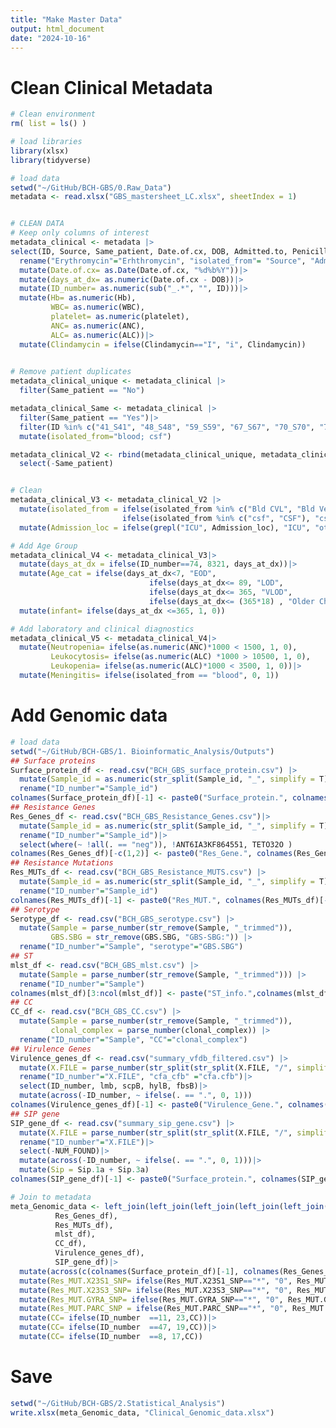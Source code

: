 ```yaml
---
title: "Make Master Data"
output: html_document
date: "2024-10-16"
---
```


# Clean Clinical Metadata
```r
# Clean environment
rm( list = ls() )

# load libraries
library(xlsx)
library(tidyverse)

# load data
setwd("~/GitHub/BCH-GBS/0.Raw_Data")
metadata <- read.xlsx("GBS_mastersheet_LC.xlsx", sheetIndex = 1)


# CLEAN DATA
# Keep only columns of interest
metadata_clinical <- metadata |> 
select(ID, Source, Same_patient, Date.of.cx, DOB, Admitted.to, Penicillin, Vancomycin, Erhthromycin, Clindamycin, WBC, Hb, platelet, ANC, ALC)|> 
  rename("Erythromycin"="Erhthromycin", "isolated_from"= "Source", "Admission_loc"="Admitted.to")|>
  mutate(Date.of.cx= as.Date(Date.of.cx, "%d%b%Y"))|>
  mutate(days_at_dx= as.numeric(Date.of.cx - DOB))|>
  mutate(ID_number= as.numeric(sub("_.*", "", ID)))|>
  mutate(Hb= as.numeric(Hb), 
         WBC= as.numeric(WBC), 
         platelet= as.numeric(platelet), 
         ANC= as.numeric(ANC), 
         ALC= as.numeric(ALC))|>
  mutate(Clindamycin = ifelse(Clindamycin=="I", "i", Clindamycin))
  

# Remove patient duplicates
metadata_clinical_unique <- metadata_clinical |> 
  filter(Same_patient == "No")

metadata_clinical_Same <- metadata_clinical |> 
  filter(Same_patient == "Yes")|> 
  filter(ID %in% c("41_S41", "48_S48", "59_S59", "67_S67", "70_S70", "73_S73", "77_S77", "92_S92", "95_S95"))|>
  mutate(isolated_from="blood; csf")

metadata_clinical_V2 <- rbind(metadata_clinical_unique, metadata_clinical_Same)|>
  select(-Same_patient)


# Clean 
metadata_clinical_V3 <- metadata_clinical_V2 |> 
  mutate(isolated_from = ifelse(isolated_from %in% c("Bld CVL", "Bld Ven", "blood", "Blood"), "blood", 
                         ifelse(isolated_from %in% c("csf", "CSF"), "csf", isolated_from)))|> 
  mutate(Admission_loc = ifelse(grepl("ICU", Admission_loc), "ICU", "other"))

# Add Age Group
metadata_clinical_V4 <- metadata_clinical_V3|>
  mutate(days_at_dx = ifelse(ID_number==74, 8321, days_at_dx))|>
  mutate(Age_cat = ifelse(days_at_dx<7, "EOD", 
                               ifelse(days_at_dx<= 89, "LOD", 
                               ifelse(days_at_dx<= 365, "VLOD", 
                               ifelse(days_at_dx<= (365*18) , "Older Children (1-18 years)", "Adults")))))|>
  mutate(infant= ifelse(days_at_dx <=365, 1, 0))

# Add laboratory and clinical diagnostics
metadata_clinical_V5 <- metadata_clinical_V4|>  
  mutate(Neutropenia= ifelse(as.numeric(ANC)*1000 < 1500, 1, 0), 
         Leukocytosis= ifelse(as.numeric(ALC) *1000 > 10500, 1, 0), 
         Leukopenia= ifelse(as.numeric(ALC)*1000 < 3500, 1, 0))|>
  mutate(Meningitis= ifelse(isolated_from == "blood", 0, 1))
```
# Add Genomic data 
```r
# load data
setwd("~/GitHub/BCH-GBS/1. Bioinformatic_Analysis/Outputs")
## Surface proteins
Surface_protein_df <- read.csv("BCH_GBS_surface_protein.csv") |> 
  mutate(Sample_id = as.numeric(str_split(Sample_id, "_", simplify = T)[,1])) |> 
  rename("ID_number"="Sample_id")
colnames(Surface_protein_df)[-1] <- paste0("Surface_protein.", colnames(Surface_protein_df)[-1])
## Resistance Genes
Res_Genes_df <- read.csv("BCH_GBS_Resistance_Genes.csv")|> 
  mutate(Sample_id = as.numeric(str_split(Sample_id, "_", simplify = T)[,1])) |> 
  rename("ID_number"="Sample_id")|> 
  select(where(~ !all(. == "neg")), !ANT6IA3KF864551, TETO32O )
colnames(Res_Genes_df)[-c(1,2)] <- paste0("Res_Gene.", colnames(Res_Genes_df)[-c(1,2)])
## Resistance Mutations
Res_MUTs_df <- read.csv("BCH_GBS_Resistance_MUTS.csv") |> 
  mutate(Sample_id = as.numeric(str_split(Sample_id, "_", simplify = T)[,1])) |> 
  rename("ID_number"="Sample_id")
colnames(Res_MUTs_df)[-1] <- paste0("Res_MUT.", colnames(Res_MUTs_df)[-1])
## Serotype
Serotype_df <- read.csv("BCH_GBS_serotype.csv") |> 
  mutate(Sample = parse_number(str_remove(Sample, "_trimmed")), 
         GBS.SBG = str_remove(GBS.SBG, "GBS-SBG:")) |> 
  rename("ID_number"="Sample", "serotype"="GBS.SBG")  
## ST
mlst_df <- read.csv("BCH_GBS_mlst.csv") |> 
  mutate(Sample = parse_number(str_remove(Sample, "_trimmed"))) |> 
  rename("ID_number"="Sample")
colnames(mlst_df)[3:ncol(mlst_df)] <- paste("ST_info.",colnames(mlst_df)[3:ncol(mlst_df)], sep="")
## CC
CC_df <- read.csv("BCH_GBS_CC.csv") |> 
  mutate(Sample = parse_number(str_remove(Sample, "_trimmed")), 
         clonal_complex = parse_number(clonal_complex)) |> 
  rename("ID_number"="Sample", "CC"="clonal_complex")
## Virulence Genes
Virulence_genes_df <- read.csv("summary_vfdb_filtered.csv") |> 
  mutate(X.FILE = parse_number(str_split(str_split(X.FILE, "/", simplify = T)[,9], "_", simplify = T)[,1]))|> 
  rename("ID_number"="X.FILE", "cfa_cfb" ="cfa.cfb")|>
  select(ID_number, lmb, scpB, hylB, fbsB)|> 
  mutate(across(-ID_number, ~ ifelse(. == ".", 0, 1)))
colnames(Virulence_genes_df)[-1] <- paste0("Virulence_Gene.", colnames(Virulence_genes_df)[-1])
## SIP gene
SIP_gene_df <- read.csv("summary_sip_gene.csv") |> 
  mutate(X.FILE = parse_number(str_split(str_split(X.FILE, "/", simplify = T)[,9], "_", simplify = T)[,1]))|> 
  rename("ID_number"="X.FILE")|>
  select(-NUM_FOUND)|> 
  mutate(across(-ID_number, ~ ifelse(. == ".", 0, 1)))|> 
  mutate(Sip = Sip.1a + Sip.3a)
colnames(SIP_gene_df)[-1] <- paste0("Surface_protein.", colnames(SIP_gene_df)[-1])

# Join to metadata
meta_Genomic_data <- left_join(left_join(left_join(left_join(left_join(left_join(left_join(metadata_clinical_V5, Surface_protein_df), 
          Res_Genes_df), 
          Res_MUTs_df),
          mlst_df), 
          CC_df), 
          Virulence_genes_df), 
          SIP_gene_df)|> 
  mutate(across(c(colnames(Surface_protein_df)[-1], colnames(Res_Genes_df)[-c(1,2)]), ~ ifelse(.=="neg", 0, 1)))|> 
  mutate(Res_MUT.X23S1_SNP= ifelse(Res_MUT.X23S1_SNP=="*", "0", Res_MUT.X23S1_SNP))|> 
  mutate(Res_MUT.X23S3_SNP= ifelse(Res_MUT.X23S3_SNP=="*", "0", Res_MUT.X23S3_SNP))|> 
  mutate(Res_MUT.GYRA_SNP= ifelse(Res_MUT.GYRA_SNP=="*", "0", Res_MUT.GYRA_SNP))|> 
  mutate(Res_MUT.PARC_SNP = ifelse(Res_MUT.PARC_SNP=="*", "0", Res_MUT.PARC_SNP))|> 
  mutate(CC= ifelse(ID_number  ==11, 23,CC))|> 
  mutate(CC= ifelse(ID_number  ==47, 19,CC))|> 
  mutate(CC= ifelse(ID_number  ==8, 17,CC))

```
# Save 
```r
setwd("~/GitHub/BCH-GBS/2.Statistical_Analysis")
write.xlsx(meta_Genomic_data, "Clinical_Genomic_data.xlsx")
```

